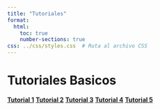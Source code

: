 ```yaml
---
title: "Tutoriales"
format: 
  html: 
    toc: true
    number-sections: true
css: ../css/styles.css  # Ruta al archivo CSS
---
```


# Tutoriales Basicos 


**[Tutorial 1](tutorial1.qmd)**
**[Tutorial 2](tutorial2.qmd)**
**[Tutorial 3](tutorial3.qmd)**
**[Tutorial 4](tutorial4.qmd)**
**[Tutorial 5](tutorial.html)**